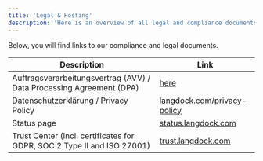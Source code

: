 ```yaml
---
title: 'Legal & Hosting'
description: 'Here is an overview of all legal and compliance documents. If there are any questions, please reach out to.'
---
```


Below, you will find links to our compliance and legal documents.

| Description                                        | Link                                                                                                  |
|----------------------------------------------------|-------------------------------------------------------------------------------------------------------|
| Auftragsverarbeitungsvertrag (AVV) / Data Processing Agreement (DPA) | [here](https://docs.google.com/document/d/1YQCf2pvA6VE6k9W6OUuwNckIw0THwpZ1XgdR8a2g3M4)                |
| Datenschutzerklärung / Privacy Policy              | [langdock.com/privacy-policy](https://www.langdock.com/de/privacy-policy)                                          |
| Status page                                        | [status.langdock.com](https://status.langdock.com/)                                                           |
| Trust Center (incl. certificates for GDPR, SOC 2 Type II and ISO 27001)                                      | [trust.langdock.com](https://trust.langdock.com/)      |